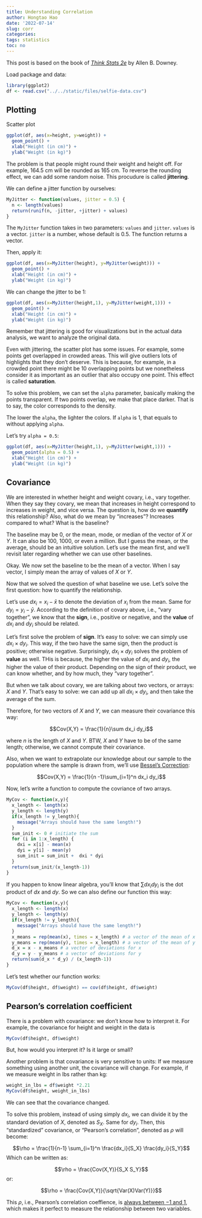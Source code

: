 ```yaml
---
title: Understanding Correlation
author: Hongtao Hao
date: '2022-07-14'
slug: corr
categories:
tags: statistics
toc: no
---
```

This post is based on the book of [*Think Stats 2e*](https://greenteapress.com/wp/think-stats-2e/) by Allen B. Downey. 

Load package and data:

```r
library(ggplot2)
df <- read.csv("../../static/files/selfie-data.csv")
```

## Plotting 

Scatter plot

```r
ggplot(df, aes(x=height, y=weight)) +
  geom_point() +
  xlab("Height (in cm)") +
  ylab("Weight (in kg)")
```

<!-- Note that the `echo = FALSE` parameter was added to the code chunk to prevent printing of the R code that generated the plot. -->

The problem is that people might round their weight and height off. For example, 164.5 cm will be rounded as 165 cm. To reverse the rounding effect, we can add some random noise. This procudure is called **jittering**. 

We can define a jitter function by ourselves:

```r
MyJitter <- function(values, jitter = 0.5) {
  n <- length(values)
  return(runif(n, -jitter, +jitter) + values)
}
```

The `MyJitter` function takes in two parameters: `values` and `jitter`. `values` is a vector. `jitter` is a number, whose default is $0.5$. The function returns a vector. 

Then, apply it:

```r
ggplot(df, aes(x=MyJitter(height), y=MyJitter(weight))) +
  geom_point() +
  xlab("Height (in cm)") +
  ylab("Weight (in kg)")
```

We can change the jitter to be $1$:

```r
ggplot(df, aes(x=MyJitter(height,1), y=MyJitter(weight,1))) +
  geom_point() +
  xlab("Height (in cm)") +
  ylab("Weight (in kg)")
```

Remember that jittering is good for visualizations but in the actual data analysis, we want to analyze the original data. 

Even with jittering, the scatter plot has some issues. For example, some points get overlapped in crowded areas. This will give outliers lots of highlights that they don't deserve. This is because, for example, in a crowded point there might be 10 overlapping points but we nonetheless consider it as important as an outlier that also occupy one point. This effect is called **saturation**.

To solve this problem, we can set the `alpha` parameter, basically making the points transparent. If two points overlap, we make that place darker. That is to say, the color corresponds to the density. 

The lower the `alpha`, the lighter the colors. If `alpha` is $1$, that equals to without applying `alpha`.

Let's try `alpha = 0.5`:

```r
ggplot(df, aes(x=MyJitter(height,1), y=MyJitter(weight,1))) +
  geom_point(alpha = 0.5) +
  xlab("Height (in cm)") +
  ylab("Weight (in kg)")
```

## Covariance

We are interested in whether height and weight covary, i.e., vary together. When they say they covary, we mean that increases in height correspond to increases in weight, and vice versa. The question is, how do we **quantify** this relationship? Also, what do we mean by "increases"? Increases compared to what? What is the baseline?

The baseline may be $0$, or the mean, mode, or median of the vector of $X$ or $Y$. It can also be $100$, $1000$, or even a million. But I guess the mean, or the average, should be an intuitive solution. Let's use the mean first, and we'll revisit later regarding whether we can use other baselines. 

Okay. We now set the baseline to be the mean of a vector. When I say vector, I simply mean the array of values of $X$ or $Y$.

Now that we solved the question of what baseline we use. Let's solve the first question: how to quantify the relationship. 

Let's use $dx_i = x_i - \bar{x}$ to denote the deviation of $x_i$ from the mean. Same for $dy_i = y_i - \bar{y}$. According to the definition of covary above, i.e., "vary together", we know that the **sign**, i.e., positive or negative, and the **value** of $dx_i$ and $dy_i$ should be related. 

Let's first solve the problem of **sign**. It's easy to solve: we can simply use $dx_i \times dy_i$. This way, if the two have the same sign, then the product is positive; otherwise negative. Surprisingly, $dx_i \times dy_i$ solves the problem of **value** as well. THis is because, the higher the value of $dx_i$ and $dy_i$, the higher the value of their product. Depending on the sign of their product, we can know whether, and by how much, they "vary together". 

But when we talk about covary, we are talking about two vectors, or arrays: $X$ and $Y$. That's easy to solve: we can add up all $dx_i \times dy_i$, and then take the average of the sum.

Therefore, for two vectors of $X$ and $Y$, we can measure their covariance this way:

$$Cov(X,Y) = \frac{1}{n}\sum dx_i dy_i$$

where $n$ is the length of $X$ and $Y$. BTW, $X$ and $Y$ have to be of the same length; otherwise, we cannot compute their covariance. 

Also, when we want to extrapolate our knowledge about our sample to the population where the sample is drawn from, we'll use [Bessel's Correction](https://www.statisticshowto.com/bessels-correction/):

$$Cov(X,Y) = \frac{1}{n -1}\sum_{i=1}^n dx_i dy_i$$


Now, let's write a function to compute the covriance of two arrays. 

```r
MyCov <- function(x,y){
  x_length <- length(x)
  y_length <- length(y)
  if(x_length != y_length){
    message("Arrays should have the same length!")
  }
  sum_init <- 0 # initiate the sum
  for (i in 1:x_length) {
    dxi = x[i] - mean(x)
    dyi = y[i] - mean(y)
    sum_init = sum_init +  dxi * dyi
  }
  return(sum_init/(x_length-1))
}
```


If you happen to know linear algebra, you'll know that $\sum dx_i dy_i$ is the dot product of $dx$ and $dy$. So we can also define our function this way:

```r
MyCov <- function(x,y){
  x_length <- length(x)
  y_length <- length(y)
  if(x_length != y_length){
    message("Arrays should have the same length!")
  }
  x_means = rep(mean(x), times = x_length) # a vector of the mean of x
  y_means = rep(mean(y), times = x_length) # a vector of the mean of y
  d_x = x - x_means # a vector of deviations for x
  d_y = y - y_means # a vector of deviations for y
  return(sum(d_x * d_y) / (x_length-1))
}
```

Let's test whether our function works:

```r
MyCov(df$height, df$weight) == cov(df$height, df$weight)
```

## Pearson's correlation coefficient

There is a problem with covariance: we don't know how to interpret it. For example, the covariance for height and weight in the data is

```r
MyCov(df$height, df$weight)
```

But, how would you interpret it? Is it large or small?

Another problem is that covariance is very sensitive to units: If we measure something using another unit, the covariance will change. For example, if we measure weight in lbs rather than kg:

```r
weight_in_lbs = df$weight *2.21
MyCov(df$height, weight_in_lbs)
```

We can see that the covariance changed. 

To solve this problem, instead of using simply $dx_i$, we can divide it by the standard deviation of $X$, denoted as $S_X$. Same for $dy_i$. Then, this "standardized" covariance, or "Pearson's correlation", denoted as $\rho$ will become:

$$\rho = \frac{1}{n-1} \sum_{i=1}^n \frac{dx_i}{S_X} \frac{dy_i}{S_Y}$$
Which can be written as:

$$\rho = \frac{Cov(X,Y)}{S_X S_Y}$$
or:

$$\rho = \frac{Cov(X,Y)}{\sqrt{Var(X)Var(Y)}}$$

This $\rho$, i.e., Pearson's correlation coeffience, is [always between $-1$ and $1$](https://math.stackexchange.com/a/564843), which makes it perfect to measure the relationship between two variables.